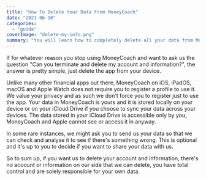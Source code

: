 ```yaml
---
title: "How To Delete Your Data From MoneyCoach"
date: "2021-06-10"
categories: 
  - "guide"
coverImage: "delete-my-info.png"
summary: "You will learn how to completely delete all your data from MoneyCoach."
---
```


If for whatever reason you stop using MoneyCoach and want to ask us the question "Can you terminate and delete my account and information?", the answer is pretty simple, just delete the app from your device.

Unlike many other financial apps out there, MoneyCoach on iOS, iPadOS, macOS and Apple Watch does not require you to register a profile to use it. We value your privacy and as such we don't force you to register just to use the app. Your data in MoneyCoach is yours and it is stored locally on your device or on your iCloud Drive if you choose to sync your data across your devices. The data stored in your iCloud Drive is accessible only by you, MoneyCoach and Apple cannot see or access it in anyway.

In some rare instances, we might ask you to send us your data so that we can check and analyse it to see if there's something wrong. This is optional and it's up to you to decide if you want to share your data with us.

So to sum up, if you want us to delete your account and information, there's no account or information on our side that we can delete, you have total control and are solely responsible for your own data.
